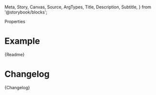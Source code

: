   Meta,
  Story,
  Canvas,
  Source,
  ArgTypes,
  Title,
  Description,
  Subtitle,
} from '@storybook/blocks';




<Meta name="Docs" of={OscdDialogStories} />
<Title>oscd-dialog</Title>
<Canvas of={OscdDialogStories.Basic} />

<Subtitle>Properties</Subtitle>
<ArgTypes of={OscdDialogStories} />

<Description of={OscdDialogStories.Basic} />

<Source of={OscdDialogStories.Basic} />

# Example

<Canvas of={OscdDialogStories.Basic} />

<Markdown>{Readme}</Markdown>

# Changelog

<Markdown>{Changelog}</Markdown>
